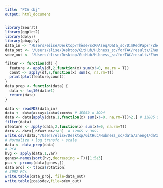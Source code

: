 ```yaml
---
title: "PCA obj"
output: html_document
---
```


```r
library(Seurat)
library(ggplot2)
library(dplyr)
library(pbapply)
data_in <- "/Users/elise/Desktop/Thèse/scRNAseq/Data_sc/DimRedPaper/Zheng4/sce_full_Zhengmix4eq.rds"
data_out <- "/Users/elise/Desktop/GitHub/Hubness_sc/forTAC/results/Zheng4/zheng4_pca_readyforhubness.txt"
sdev_out <- "/Users/elise/Desktop/GitHub/Hubness_sc/forTAC/results/Zheng4/zheng4_pca_sdev.txt"
```

```r
filter <- function(df) {
  feature <- apply(df,2,function(x) sum(x!=0, na.rm = T))
  count <- apply(df,2,function(x) sum(x, na.rm=T))
  print(plot(feature,count))
}
data_prep <- function(data) {
  data <- log10(data+1)
  return(data)
}
```

```r
data <- readRDS(data_in)
data <- data@assays$data$counts # 15568 x 3994
data <- data[apply(data,1,function(x) sum(x!=0, na.rm=T))>2,] # 12885 x 3994
filter(data)
nfeature <- apply(data,2,function(x) sum(x!=0, na.rm=T))
data <- data[,nfeature<2e3]  # 12885 x 3992
write.csv(data,"/Users/elise/Desktop/GitHub/Hubness_sc/data/Zheng4/data.csv")
# Normalize + log transfo + scale
data <- data_prep(data)
# PCA
hvg <- apply(data,1,var)
genes<-names(sort(hvg,decreasing = T))[1:5e3]
pca <- prcomp(data[genes,])
data_proj <- t(pca$rotation)
# 3992 PCs
write.table(data_proj, file=data_out)
write.table(pca$sdev,file=sdev_out)
```
